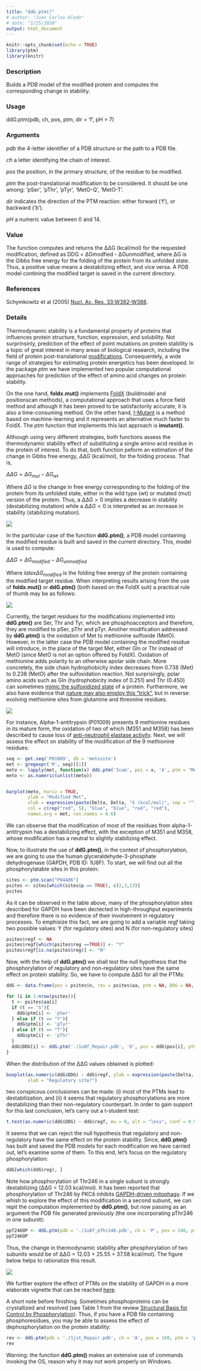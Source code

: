 ```yaml
---
title: "ddG.ptm()"
# author: "Juan Carlos Aledo"
# date: "1/25/2020"
output: html_document
---
```


```r
knitr::opts_chunk$set(echo = TRUE)
library(ptm)
library(knitr)
```

### Description
Builds a PDB model of the modified protein and computes the corresponding change in stability.

### Usage
ddG.ptm(pdb, ch, pos, ptm, dir = 'f', pH = 7)

### Arguments
_pdb_	the 4-letter identifier of a PDB structure or the path to a PDB file.

_ch_ a letter identifying the chain of interest.

_pos_ the position, in the primary structure, of the residue to be modified.

_ptm_ the post-translational modification to be considered. It should be one among: 'pSer', 'pThr', 'pTyr', 'MetO-Q', 'MetO-T'.

_dir_ indicates the direction of the PTM reaction: either forward ('f'), or backward ('b').

_pH_ a numeric value between 0 and 14.

### Value

The function computes and returns the ΔΔG (kcal/mol) for the requested modification, defined as DDG = ΔGmodfied - ΔGunmodified, where ΔG is the Gibbs free energy for the folding of the protein from its unfolded state. Thus, a positive value means a destabilizing effect, and vice versa.  A PDB model contining the modified target is saved in the current directory.


### References
Schymkowitz et al (2005) [Nucl. Ac. Res. 33:W382-W388](https://www.ncbi.nlm.nih.gov/pubmed/15980494).

### Details

Thermodynamic stability is a fundamental property of proteins that influences protein structure, function, expression, and solubility. Not surprinsinly,  prediction of the effect of point mutations on protein stability is a topic of great interest in many areas of biological research, including the field of protein post-translational [modifications](https://academic.oup.com/bioinformatics/article/28/22/2905/240075). Consequentely, a wide range of strategies for estimating protein energetics has been developed. In the package _ptm_ we have implemented two popular computational approaches for prediction of the effect of amino acid changes on protein stability. 

On the one hand, **foldx.mut()** implements [FoldX](https://www.ncbi.nlm.nih.gov/pubmed/15980494) (buildmodel and positionscan methods), a computational approach that uses a force field method and athough it has been proved to be satisfactorily accurate, it is also a time-consuming method. On the other hand, [I-Mutant](https://www.ncbi.nlm.nih.gov/pubmed/15980478) is a method based on machine-learning and it represents an alternative much faster to FoldX. The _ptm_ function that implements this last approach is **imutant()**.


Although using very different strategies, both functions assess 
the thermodynamic stability effect of substituting a single amino acid residue in the protein of interest. To do that, both function peform an estimation of the change in Gibbs free energy, $\Delta\Delta G$ (kcal/mol), for the folding process. That is, 

$\Delta\Delta G = \Delta G_{mut} - \Delta G_{wt}$

Where $\Delta G$ is the change in free energy corresponding to the folding of the protein from its unfolded state, either in the wild type (wt) or mutated (mut) version of the protein. Thus, a $\Delta\Delta G > 0$ implies a decrease in stability (destabilizing mutation) while a $\Delta\Delta G < 0$ is interpreted as an increase in stability (stabilizing mutation).

![](./ddG_files/ddG.png)

In the particular case of the function **ddG.ptm()**, a PDB model containing the modified residue is built and saved in the current directory. This, model is used to compute: 

$\Delta\Delta G = \Delta G_{modified} - \Delta G_{unmodified}$

Where $latex \Delta G_{modified}$ is the folding free energy of the protein containing the modified target residue. When interpreting results arising from the use of **foldx.mut()** or **ddG.ptm()** (both based on the FoldX suit) a practical rule of thumb may be as follows:

![](./ddG_files/thumb.png)

Currently, the target residues for the modifications implemented into **ddG.ptm()** are Ser, Thr and Tyr, which are phosphoacceptors and therefore, they are modified to pSer, pThr and pTyr. Another modification addressed by **ddG.ptm()** is the oxidation of Met to methionine sulfoxide (MetO). However, in the latter case the PDB model containing the modified residue will introduce, in the place of the target Met, either Gln or Thr instead of MetO (since MetO is not an option offered by FoldX). Oxidation of methionine adds polarity to an otherwise apolar side chain. More concretely, the side chain hydrophobicity index decreases from 0.738 (Met) to 0.238 (MetO) after the sulfoxidation reaction. Not surprisingly, polar amino acids such as Gln (hydrophobicity index of 0.251) and Thr (0.450) can sometimes [mimic the sulfoxidized state](https://www.ncbi.nlm.nih.gov/pubmed/30322141) of a protein. Furthermore, we also have evidence that [nature may also employ this "trick"](https://onlinelibrary.wiley.com/doi/abs/10.1002/pro.3698), but in reverse: evolving methionine sites from glutamine and threonine residues.

![](./MetGln.png)


For instance, Alpha-1-antitrypsin (P01009) presents 9 methionine residues in its mature form, the oxidation of two of which (M351 and M358) has been described to cause loss of [anti-neutrophil elastase activity](https://www.ncbi.nlm.nih.gov/pubmed/10867014). Next, we will assess the effect on stability of the modification of the 9 methionine residues:

```r
seq <- get.seq('P01009', db = 'metosite')
met <- gregexpr('M', seq)[[1]]
meto <- lapply(met, function(x) ddG.ptm('3cwm', pos = x, 'A', ptm = "MetO-Q"))
meto <- as.numeric(unlist(meto))


barplot(meto, horiz = TRUE, 
        ylab = "Modified Met", 
        xlab = expression(paste(Delta, Delta, "G (kcal/mol)", sep = "")),
        col = c(rep("red", 5), "blue", "blue", "red", "red"),
        names.arg = met, cex.names = 0.6)
```

We can observe that the modification of most of the residues from alpha-1-antitrypsin has a destabilizing effect, with the exception of M351 and M358, whose modification has a neutral to slightly stabilizing effect.


Now, to illustrate the use of **ddG.ptm()**, in the context of phosphorylation, we are going to use the human glyceraldehyde-3-phosphate dehydrogenase (GAPDH, PDB ID: 1U8F). To start, we will find out all the phosphorylatable sites in this protein: 

```r
sites <- ptm.scan("P04406")
psites <- sites[which(sites$p == TRUE), c(2,3,13)]
psites
```


As it can be observed in the table above, many of the phosphorylation sites described for GAPDH have been dectected in high-throughput experiments and therefore there is no evidence of their involvement in regulatory processes. To emphisize this fact, we are going to add a variable _regf_ taking two possible values: Y (for regulatory sites) and N (for non-regulatory sites)

```r
psites$regf <- NA 
psites$regf[which(psites$reg ==TRUE)] <- "Y"
psites$regf[is.na(psites$reg)] <- "N"
```

Now, with the help of **ddG.ptm()** we shall test the null hypothesis that the phosphorylation of regulatory and non-regulatory sites have the same effect on protein stability. So, we have to compute ΔΔG for all the PTMs:

```r
ddG <- data.frame(pos = psites$n, res = psites$aa, ptm = NA, DDG = NA, reg = psites$reg, regf = psites$regf)

for (i in 1:nrow(psites)){
  t <- psites$aa[i]
  if (t == "S"){
    ddG$ptm[i] <- 'pSer'
  } else if (t == "Y"){
    ddG$ptm[i] <- 'pTyr'
  } else if (t == "T"){
    ddG$ptm[i] <- 'pThr'
  }
  ddG$DDG[i] <- ddG.ptm('./1u8f_Repair.pdb', 'O', pos = ddG$pos[i], ptm = ddG$ptm[i])
}
```

When the distribution of the ΔΔG values obtained is plotted:

```r
boxplot(as.numeric(ddG$DDG) ~ ddG$regf, ylab = expression(paste(Delta, Delta, "G (kcal/mol)", sep ="")),
        xlab = "Regulatory site?")
```

two conspicous conclusiones can be made: (i) most of the PTMs lead to destabilization, and (ii) it seems that regulatory phosphorylations are more destabilizing than their non-regulatory counterpart. In order to gain support for this last conclusion, let's carry out a t-student test:

```r
t.test(as.numeric(ddG$DDG) ~ ddG$regf, mu = 0, alt = "less", conf = 0.95, var.eq  = F, paired  = F)
```

It seems that we can reject the null hypothesis that regulatory and non-regulatory have the same effect on the protein stability. Since, **ddG.ptm()** has built and saved the PDB models for each modification we have carried out, let's examine some of them. To this end, let's focus on the regulatory phosphorylation:

```r
ddG[which(ddG$reg), ]
```

Note how phosphorylation of Thr246 in a single subunt is strongly destabilizing (ΔΔG = 12.03 kcal/mol). It has been reported that phosphorylation of Thr246 by PKCδ inhibits [GAPDH-driven mitophagy](https://www.ncbi.nlm.nih.gov/pmc/articles/PMC3696670/). If we whish to explore the effect of this modification in a second subunit, we can repit the computation implemented by **ddG.ptm()**, but now passing as an argument the PDB file generated previously (the one incorporating pThr246 in one subunit):

```r
ppT246OP <- ddG.ptm(pdb = './1u8f_pThr246.pdb', ch = 'P', pos = 246, ptm = 'pThr')
ppT246OP
```

Thus, the change in thermodynamic stability after phosphorylation of two subunits would be of ΔΔG = 12.03 + 25.55 = 37.58 kcal/mol). The figure below helps to rationalize this result.


![](./T246.png)

We further explore the effect of PTMs on the stability of GAPDH in a more elaborate vignette that can be reached [here](/GAPDH).

A short note before finishing. Sometimes phosphoproteins can be crystallized and resolved (see Table 1 from the review [Structural Basis for Control by Phosphorylation](https://www.ncbi.nlm.nih.gov/pubmed/11749371)). Thus, if you have a PDB file containing phosphoresidues, you may be able to assess the effect of dephosphorylation on the protein stability:

```r
rev <- ddG.ptm(pdb = './1jst_Repair.pdb', ch = 'A', pos = 160, ptm = 'pThr', dir = 'b')
rev
```


Warning: the function **ddG.ptm()** makes an extensive use of commands invoking the OS, reason why it may not work properly on Windows. 
